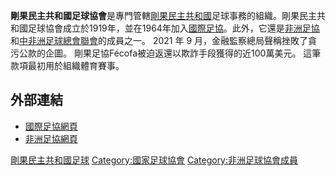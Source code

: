 {{國家足協
|Name               = 剛果民主共和國足球協會
|Logo               =
|Founded            = 1919年
|FIFA affiliation   = 1964年
|Region             = [[非洲足協|非洲足協]]
|Region affiliation = 1964年
|Subregion             = [[中非洲足球總會聯會|中非洲足球總會聯會]]
|Subregion affiliation = ?
|President          =  	Omari Selemani
}}

'''剛果民主共和國足球協會'''是專門管轄[[剛果民主共和國|剛果民主共和國]]足球事務的組織。剛果民主共和國足球協會成立於1919年，並在1964年加入[[國際足協|國際足協]]。此外，它還是[[非洲足協|非洲足協]]和[[中非洲足球總會聯會|中非洲足球總會聯會]]的成員之一。 2021 年 9 月，金融監察總局聲稱挫敗了貪污公款的企圖。 剛果足協Fécofa被迫返還以欺詐手段獲得的近100萬美元。 這筆款項最初用於組織體育賽事。

==外部連結==
* [http://www.fifa.com/associations/association=cod/index.html 國際足協網頁] {{Wayback|url=http://www.fifa.com/associations/association=cod/index.html |date=20180601204200 }}
* [http://www.cafonline.com/association/rd-congo 非洲足協網頁] {{Wayback|url=http://www.cafonline.com/association/rd-congo |date=20190718133248 }}

{{非洲足球協會成員}}

[[Category:剛果民主共和國足球|]]
[[Category:國家足球協會|Category:國家足球協會]]
[[Category:非洲足球協會成員|Category:非洲足球協會成員]]